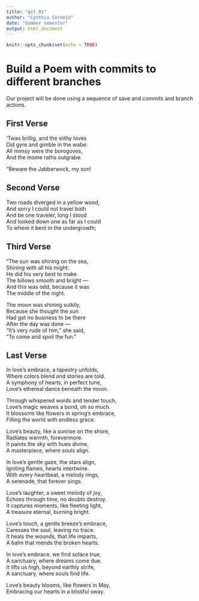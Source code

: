 ```yaml
---
title: "git_01"
author: "Cynthia Cornejo"
date: "Summer semester"
output: html_document
---
```


```r
knitr::opts_chunk$set(echo = TRUE)
```
# Build a Poem with commits to different branches
Our project will be done using a sequence of save and commits and branch actions.
<!-- Do not modify or change any text in "!--" bracketed areas such as this --- these are instructions to
you, if you change any of this the git program will notice it and compromise your git merging strategy !-->

## First Verse 
<!--Put the first five lines of a poem by Lewis Carrol in this section!-->
’Twas brillig, and the slithy toves  
      Did gyre and gimble in the wabe:  
All mimsy were the borogoves,  
      And the mome raths outgrabe.  
  
“Beware the Jabberwock, my son!  

## Second Verse
<!--Put the first five lines of a poem by Robert Frost here!-->
Two roads diverged in a yellow wood,  
And sorry I could not travel both  
And be one traveler, long I stood  
And looked down one as far as I could  
To where it bent in the undergrowth;  

## Third Verse
<!--Put the first two verses of The Walrus and the Carpenter here!-->
"The sun was shining on the sea,  
      Shining with all his might:  
He did his very best to make  
      The billows smooth and bright —  
And this was odd, because it was  
      The middle of the night.  
  
The moon was shining sulkily,  
      Because she thought the sun  
Had got no business to be there  
      After the day was done —  
"It's very rude of him," she said,  
      "To come and spoil the fun."  
      
## Last Verse
<!--Put a short poem you created using chatGPT of 20 to 30 lines,here!-->
In love's embrace, a tapestry unfolds,  
Where colors blend and stories are told.  
A symphony of hearts, in perfect tune,  
Love's ethereal dance beneath the moon.  
  
Through whispered words and tender touch,  
Love's magic weaves a bond, oh so much.  
It blossoms like flowers in spring's embrace,  
Filling the world with endless grace.  
  
Love's beauty, like a sunrise on the shore,  
Radiates warmth, forevermore.  
It paints the sky with hues divine,  
A masterpiece, where souls align.  
  
In love's gentle gaze, the stars align,  
Igniting flames, hearts intertwine.  
With every heartbeat, a melody rings,  
A serenade, that forever sings.  
  
Love's laughter, a sweet melody of joy,  
Echoes through time, no doubts destroy.  
It captures moments, like fleeting light,  
A treasure eternal, burning bright.  
  
Love's touch, a gentle breeze's embrace,  
Caresses the soul, leaving no trace.  
It heals the wounds, that life imparts,  
A balm that mends the broken hearts.  
  
In love's embrace, we find solace true,  
A sanctuary, where dreams come due.  
It lifts us high, beyond earthly strife,  
A sanctuary, where souls find life.  
  
Love's beauty blooms, like flowers in May,  
Embracing our hearts in a blissful sway.  